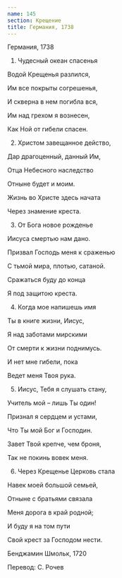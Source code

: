 ```yaml
---
name: 145
section: Крещение
title: Германия, 1738
---
```

Германия, 1738


1. Чудесный океан спасенья

Водой Крещенья разлился,

Им все покрыты согрешенья,

И скверна в нем погибла вся,

Им над грехом я вознесен,

Как Ной от гибели спасен.


2. Христом завещанное действо,

Дар драгоценный, данный Им,

Отца Небесного наследство

Отныне будет и моим.

Жизнь во Христе здесь начата

Через знамение креста.


3. От Бога новое рожденье

Иисуса смертью нам дано.

Призвал Господь меня к сраженью

С тьмой мира, плотью, сатаной.

Сражаться буду до конца

Я под защитою креста.


4. Когда мое напишешь имя

Ты в книге жизни, Иисус,

Я над заботами мирскими

От смерти к жизни поднимусь.

И нет мне гибели, пока

Ведет меня Твоя рука.


5. Иисус, Тебя я слушать стану,

Учитель мой – лишь Ты один!

Признал я сердцем и устами,

Что Ты мой Бог и Господин.

Завет Твой крепче, чем броня,

Так не покинь вовек меня.


6. Через Крещенье Церковь стала

Навек моей большой семьей,

Отныне с братьями связала

Меня дорога в край родной;

И буду я на том пути

Свой крест за Господом нести.


Бенджамин Шмольк, 1720

Перевод: С. Рочев 